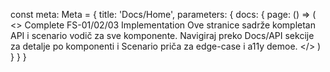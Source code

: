 
const meta: Meta = {
  title: 'Docs/Home',
  parameters: {
    docs: {
      page: () => (
        <>
          <Title>DynUI Fixed</Title>
          <Subtitle>Complete FS-01/02/03 Implementation</Subtitle>
          <Description>
            Ove stranice sadrže kompletan API i scenario vodič za sve komponente.
            Navigiraj preko Docs/API sekcije za detalje po komponenti i Scenario priča
            za edge-case i a11y demoe.
          </Description>
        </>
      )
    }
  }
}
